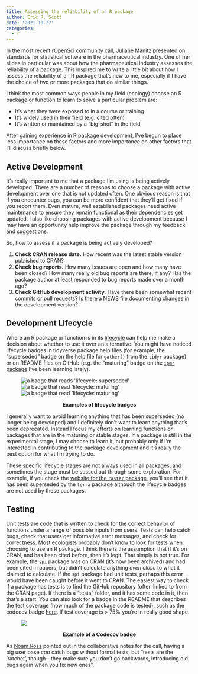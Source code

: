 ```yaml
---
title: Assessing the reliability of an R package
author: Eric R. Scott
date: '2021-10-27'
categories:
  - r
---
```


In the most recent [rOpenSci community call](https://ropensci.org/commcalls/oct2021-statsreview02/), [Juliane Manitz](http://www.manitz.org/) presented on standards for statistical software in the pharmaceutical industry.
One of her slides in particular was about how the pharmaceutical industry assesses the reliability of a package.
This inspired me to write a little bit about how I assess the reliability of an R package that's new to me, especially if I have the choice of two or more packages that do similar things.

I think the most common ways people in my field (ecology) choose an R package or function to learn to solve a particular problem are:

-   It's what they were exposed to in a course or training
-   It's widely used in their field (e.g. cited often)
-   It's written or maintained by a "big-shot" in the field

After gaining experience in R package development, I've begun to place less importance on these factors and more importance on other factors that I'll discuss briefly below.

## Active Development

It's really important to me that a package I'm using is being actively developed.
There are a number of reasons to choose a package with active development over one that is not updated often.
One obvious reason is that if you encounter bugs, you can be more confident that they'll get fixed if you report them.
Even mature, well established packages need active maintenance to ensure they remain functional as their dependencies get updated.
I also like choosing packages with active development because I may have an opportunity help improve the package through my feedback and suggestions.

So, how to assess if a package is being actively developed?

1)  **Check CRAN release date.** How recent was the latest stable version published to CRAN?
2)  **Check bug reports.** How many issues are open and how many have been closed? How many really old bug reports are there, if any? Has the package author at least responded to bug reports made over a month ago?
3)  **Check GitHub development activity.** Have there been somewhat recent commits or pull requests? Is there a NEWS file documenting changes in the development version?

## Development Lifecycle

Where an R package or function is in its [lifecycle](https://lifecycle.r-lib.org/index.html) can help me make a decision about whether to use it over an alternative.
You might have noticed lifecycle badges in tidyverse package help files (for example, the "superseded" badge on the help file for `gather()` from the `tidyr` package) or on README files on GitHub (e.g. the "maturing" badge on the [`ipmr` package](https://github.com/levisc8/ipmr#readme) I've been learning lately).

<figure>

<img src="https://lifecycle.r-lib.org/reference/figures/lifecycle-superseded.svg" alt="a badge that reads &apos;lifecycle: superseded&apos;"/> <img src="https://lifecycle.r-lib.org/articles/figures/lifecycle-maturing.svg" alt="a badge that read &apos;lifecycle: maturing&apos;"/> <img src="https://lifecycle.r-lib.org/articles/figures/lifecycle-stable.svg" alt="a badge that read &apos;lifecycle: maturing&apos;"/>

<figcaption align="center">

<b>Examples of lifecycle badges </b>

</figcaption>

</figure>

I generally want to avoid learning anything that has been superseded (no longer being developed) and I definitely don't want to learn anything that's been deprecated.
Instead I focus my efforts on learning functions or packages that are in the maturing or stable stages.
If a package is still in the experimental stage, I may choose to learn it, but probably only if I'm interested in contributing to the package development and it's really the best option for what I'm trying to do.

These specific lifecycle stages are not always used in all packages, and sometimes the stage must be sussed out through some exploration.
For example, if you check the [website for the `raster` package](https://rspatial.org/), you'll see that it has been superseded by the `terra` package although the lifecycle badges are not used by these packages.

## Testing

Unit tests are code that is written to check for the correct behavior of functions under a range of possible inputs from users.
Tests can help catch bugs, check that users get informative error messages, and check for correctness.
Most ecologists probably don't know to look for tests when choosing to use an R package.
I think there is the assumption that if it's on CRAN, and has been cited before, then it's legit.
That simply is not true.
For example, the `spi` package was on CRAN (it's now been archived) and had been cited in papers, but didn't calculate anything *even close* to what it claimed to calculate.
If the `spi` package had unit tests, perhaps this error would have been caught before it went to CRAN.
The easiest way to check if a package has tests is to find the GitHub repository (often linked to from the CRAN page).
If there is a "tests" folder, and it has some code in it, then that's a start.
You can also look for a badge in the README that describes the test coverage (how much of the package code is tested), such as the codecov badge [here](https://github.com/levisc8/ipmr#readme).
If test coverage is \> 75% you're in really good shape.

<figure>

<img src="https://codecov.io/gh/levisc8/ipmr/branch/master/graph/badge.svg"/>

<figcaption align="center">

<b>Example of a Codecov badge </b>

</figcaption>

</figure>

As [Noam Ross](https://www.noamross.net/) pointed out in the collaborative notes for the call, having a big user base *can* catch bugs without formal tests, but "tests are the 'ratchet', though---they make sure you don't go backwards, introducing old bugs again when you fix new ones".
